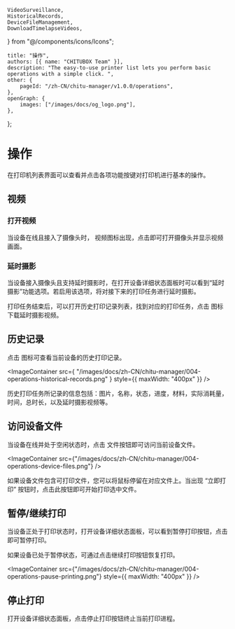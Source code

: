 	VideoSurveillance,
	HistoricalRecords,
	DeviceFileManagement,
	DownloadTimelapseVideos,
} from "@/components/icons/Icons";

	title: "操作",
	authors: [{ name: "CHITUBOX Team" }],
	description: "The easy-to-use printer list lets you perform basic operations with a simple click. ",
	other: {
		pageId: "/zh-CN/chitu-manager/v1.0.0/operations",
	},
	openGraph: {
		images: ["/images/docs/og_logo.png"],
	},
};

# 操作

在打印机列表界面可以查看并点击各项功能按键对打印机进行基本的操作。

## 视频

### 打开视频

当设备在线且接入了摄像头时，<VideoSurveillance /> 视频图标出现，点击即可打开摄像头并显示视频画面。

### 延时摄影

当设备接入摄像头且支持延时摄影时，在打开设备<NextLink href="/zh-CN/chitu-manager/latest/ui-and-features/printer-list#详细状态">详细状态</NextLink>面板时可以看到“延时摄影”功能选项。若启用该选项，将对接下来的打印任务进行延时摄影。

打印任务结束后，可以打开历史打印记录列表，找到对应的打印任务，点击 <DownloadTimelapseVideos /> 图标下载延时摄影视频。

## 历史记录

点击 <HistoricalRecords/> 图标可查看当前设备的历史打印记录。

<ImageContainer
	src={
		"/images/docs/zh-CN/chitu-manager/004-operations-historical-records.png"
	}
	style={{ maxWidth: "400px" }}
/>

历史打印任务所记录的信息包括：图片，名称，状态，进度，材料，实际消耗量，时间，总时长，以及延时摄影视频等。

## 访问设备文件

当设备在线并处于空闲状态时，点击 <DeviceFileManagement /> 文件按钮即可访问当前设备文件。

<ImageContainer
	src={"/images/docs/zh-CN/chitu-manager/004-operations-device-files.png"}
/>

如果设备文件包含可打印文件，您可以将鼠标停留在对应文件上。当出现 “立即打印” 按钮时，点击此按钮即可开始打印选中文件。

## 暂停/继续打印

当设备正处于打印状态时，打开设备详细状态面板，可以看到暂停打印按钮，点击即可暂停打印。

如果设备已处于暂停状态，可通过点击继续打印按钮恢复打印。

<ImageContainer
	src={"/images/docs/zh-CN/chitu-manager/004-operations-pause-printing.png"}
	style={{ maxWidth: "400px" }}
/>

## 停止打印

打开设备详细状态面板，点击停止打印按钮终止当前打印进程。

